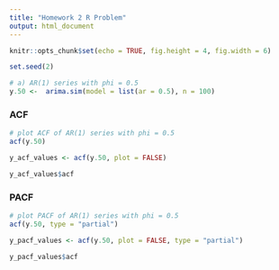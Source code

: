 ```yaml
---
title: "Homework 2 R Problem"
output: html_document
---
```


```r
knitr::opts_chunk$set(echo = TRUE, fig.height = 4, fig.width = 6)
```


```r

set.seed(2)

# a) AR(1) series with phi = 0.5 
y.50 <-  arima.sim(model = list(ar = 0.5), n = 100)

```

### ACF

```r

# plot ACF of AR(1) series with phi = 0.5 
acf(y.50)

y_acf_values <- acf(y.50, plot = FALSE)

y_acf_values$acf

```


### PACF 

```r

# plot PACF of AR(1) series with phi = 0.5 
acf(y.50, type = "partial")

y_pacf_values <- acf(y.50, plot = FALSE, type = "partial")

y_pacf_values$acf

```

